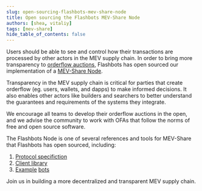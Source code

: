 ```yaml
---
slug: open-sourcing-flashbots-mev-share-node
title: Open sourcing the Flashbots MEV-Share Node
authors: [shea, vitaliy]
tags: [mev-share]
hide_table_of_contents: false
---
```


Users should be able to see and control how their transactions are processed by other actors in the MEV supply chain. In order to bring more transparency to [orderflow auctions](https://writings.flashbots.net/order-flow-auctions-and-centralisation-II), Flashbots has open sourced our implementation of a [MEV-Share Node](https://github.com/flashbots/mev-share-node).

Transparency in the MEV supply chain is critical for parties that create orderflow (eg. users, wallets, and dapps) to make informed decisions. It also enables other actors like builders and searchers to better understand the guarantees and requirements of the systems they integrate.

We encourage all teams to develop their orderflow auctions in the open, and we advise the community to work with OFAs that follow the norms of free and open source software.

The Flashbots Node is one of several references and tools for MEV-Share that Flashbots has open sourced, including:
1. [Protocol specifiction](https://github.com/flashbots/mev-share)
2. [Client library](https://github.com/flashbots/mev-share-client-ts)
3. [Example](https://github.com/flashbots/simple-blind-arbitrage) [bots](https://github.com/flashbots/simple-limit-order-bot)

Join us in building a more decentralized and transparent MEV supply chain.
